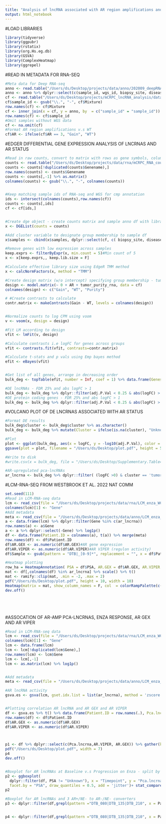 ```yaml
---
title: "Analysis of lncRNA associated with AR region amplifications and enzalutamide - Figure 4"
output: html_notebook
---
```


#LOAD LIBRARIES
```r
library(tidyverse)
library(ggpubr)
library(rstatix)
library(org.Hs.eg.db)
library(GSVA)
library(ComplexHeatmap)
library(ggrepel)
```


#READ IN METADATA FOR RNA-SEQ
```r

#Meta data for Deep RNA-seq
anno <- read.table("/Users/ds/Desktop/projects/data/anno/202009_deepRNAseq_sample_full.txt", header =T)
anno <- anno %>% dplyr::select(c(sample_id, wgs_id, biopsy_site, disease_type_SIG_GEX, ID_patient, AR,tumor_purity_rna)) 
cf <- read.table("/Users/ds/Desktop/projects/mCRPC_lncRNA_analysis/data/CIBERSORTx_Job33_Adjusted.txt", sep = "\t", header = T)
cf$sample_id <- gsub("\\.", "-", cf$Mixture)
row.names(cf) <- cf$Mixture
cf <- inner_join(x = cf, y = anno, by  = c("sample_id" = "sample_id"))
row.names(cf) <- cf$sample_id
#Omit samples without WGS data
cf <- na.omit(cf)
#Format AR region amplifications v.s WT
cf$AR <- ifelse(cf$AR == 3, "Gain", "WT")

```


#EDGER DIFFERENTIAL GENE EXPRESSION ANALYSIS OF LNCRNAS AND AR STATUS
```r
#Read in raw counts, convert to matrix with rows as gene symbols, columns as samples
counts <- read.table("/Users/ds/Desktop/projects/data/rna/mCRPC_RNA_counts_genename.txt", header = T)
counts <- counts[!duplicated(counts$Genename),]
row.names(counts) <- counts$Genename
counts <- counts[,-1] %>% as.matrix()
colnames(counts) <- gsub("\\.", "-", colnames(counts))  


#Keep matching sample ids of RNA-seq and WGS for cmp annotation
ids <- intersect(colnames(counts),row.names(cf))
counts <- counts[,ids]
cf <- cf[ids,]


#Create dge object - create counts matrix and sample anno df with library sizes
x <- DGEList(counts = counts)

#Add cluster variable to designate group membership to sample df
x$samples <- cbind(x$samples, dplyr::select(cf, c( biopsy_site, disease_type_SIG_GEX, AR,tumor_purity_rna )))

#Remove genes with low expression across samples
keep.exprs <- filterByExpr(x, min.count = 5)#Min count of 5
x <- x[keep.exprs,, keep.lib.size = F]

#Calculate effective library size using EdgeR TMM method
x <- calcNormFactors(x, method = "TMM")

#Create design matrix (w/o intercept) specifying group membership - tumor purity as covariate
design <- model.matrix(~ 0 + AR + tumor_purity_rna, data = cf) 
colnames(design) <- c("Gain", "WT", "Purity") 

# #Create contrasts to calculate
contr.matrix <- makeContrasts(Gain - WT, levels = colnames(design))


#Normalize counts to log CPM using voom
v <- voom(x, design = design)

#Fit LM according to design
vfit <- lmFit(v, design)

#Calculate contrasts i.e logFC for genes across groups
vfit <- contrasts.fit(vfit, contrasts=contr.matrix)

#Calculate t-stats and p vals using Emp bayes method
efit <- eBayes(vfit)


#Get list of all genes, arrange in decreasing order
bulk_deg <- topTable(efit, number = Inf, coef = 1) %>% data.frame(Genes = row.names(.))  %>% arrange(-logFC) 

#DE lncRNAs - FDR 25% and abs logFC > 1
bulk_deg <- bulk_deg %>% dplyr::filter(adj.P.Val < 0.25 & abs(logFC) > 1) %>% left_join( y = final_markers, by = c("Genes" = "gene"))
#DE protein coding genes - FDR 25% and abs logFC > 1
bulk_deg <- bulk_deg %>% dplyr::filter(adj.P.Val < 0.25 & abs(logFC) > 1) %>% left_join( y = pcg_markers, by = c("Genes" = "gene"))
```


#VOLCANO PLOT OF DE LNCRNAS ASSOCIATED WITH AR STATUS
```r
#Format DE results
bulk_deg$cluster <- bulk_deg$cluster %>% as.character()
bulk_deg <- bulk_deg %>% mutate(Cluster = ifelse(is.na(cluster), "Unknown", cluster)) %>% mutate(Alpha = ifelse(Cluster == "Unknown", 0.8, 1))

#Plot
plot <- ggplot(bulk_deg, aes(x = logFC, y = -log10(adj.P.Val), color = Cluster, alpha = Alpha, label = Genes) ) + geom_point() + scale_color_manual(values = c("purple", "orange", "red", "black", "darkgreen","navy" , "grey")) + geom_hline(yintercept = -log10(0.25), linetype= 'dashed') + geom_vline(xintercept = c(-1,1), linetype = 'dashed') + geom_text_repel(data = dplyr::filter(bulk_deg, abs(logFC) > 1 &adj.P.Val < 0.25 & Cluster !="Unknown" ), force = 0.8, size = 2.5) + ggtitle(label = "Protein coding genes associated with AR region amplifications") + theme_classic()
ggsave(plot = plot, filename = "/Users/ds/Desktop/plot.pdf", height = 5)

#Write to disk
#write.csv(x = bulk_deg, file = "/Users/ds/Desktop/Supplementary.Table4.csv",quote = F, row.names = F)

#AR-upregulated pca-lncRNAs
ar_lncrna <- bulk_deg %>% dplyr::filter( (logFC >0) & cluster == 'tumor') %>% .$Genes

```



#LCM-RNA-SEQ FROM WESTBROOK ET AL. 2022 NAT COMM
```r
set.seed(111)
#Read in LCM-RNA-seq data
lcm <- read_csv(file = "/Users/ds/Desktop/projects/data/rna/LCM_enza_WCDT_TPM.csv", col_names = T)
colnames(lcm)[1] <- "Gene"
#Add metadata
meta <- read_csv(file = "/Users/ds/Desktop/projects/data/anno/LCM_enza_WCDT_meta.csv", col_names = c("Patient.ID", "Timepoint", "Biopsy.site", "Same.lesion", "PSA", "TOS", "AR.VIPER", "AR.GEX", "Aggarwal", "Labrecque" ))
a <- data.frame(lcm) %>% dplyr::filter(Gene %in% c(ar_lncrna)) 
row.names(a) <- a$Gene
a <- a %>% dplyr::select(-Gene) %>% log1p() 
df <- data.frame(Patient.ID = colnames(a), t(a)) %>% merge(meta)
row.names(df) <- df$Patient.ID
df$AR.GEX <- as.numeric(df$AR.GEX)#AR gene expression
df$AR.VIPER <- as.numeric(df$AR.VIPER)#AR VIPER (regulon activity)
df$Sample <- gsub(pattern = "DTB|_[0-9]*", replacement = "", x = df$Patient.ID)

#Heatmap plotting
row_ha = HeatmapAnnotation( PSA = df$PSA, AR.GEX = df$AR.GEX, AR.VIPER = df$AR.VIPER, Aggarwal.cluster = df$Aggarwal, Labrecque.cluster = df$Labrecque, Sample = df$Sample)
mat <- df[,colnames(df) %in% ar_lncrna] %>% scale() %>% t()
mat <- ramify::clip(mat, .min = -2, .max = 2)
pdf("/Users/ds/Desktop/plot.pdf", height = 10, width = 10)
Heatmap(matrix = mat, show_column_names = F, col  = colorRampPalette(c('navy',"white", "red"))(10), top_annotation  = row_ha, cluster_columns = T, name = "Z score", column_names_gp = gpar(fontsize = 10), height = unit(5, 'cm'), cluster_rows = F)
dev.off()






```



#ASSOCATION OF AR-AMP PCA-LNCRNAS, ENZA RESPONSE, AR GEX AND AR VIPER
```r
#Read in LCM-RNA-seq data
lcm <- read_csv(file = "/Users/ds/Desktop/projects/data/rna/LCM_enza_WCDT_TPM.csv", col_names = T)
colnames(lcm)[1] <- "Gene"
lcm <- data.frame(lcm)
lcm <- lcm[!duplicated(lcm$Gene),]
row.names(lcm) <- lcm$Gene
lcm <- lcm[,-1]
lcm <- as.matrix(lcm) %>% log1p()


#Add metadata
meta <- read_csv(file = "/Users/ds/Desktop/projects/data/anno/LCM_enza_WCDT_meta.csv", col_names = c("Patient.ID", "Timepoint", "Biopsy.site", "Same.lesion", "PSA", "TOS", "AR.VIPER", "AR.GEX", "Aggarwal", "Labrecque" ))

#AR lncRNA activity
gsva.es <- gsva(lcm, gset.idx.list = list(ar_lncrna), method = 'zscore')


#Plotting correlation AR lncRNA and AR GEX and AR VIPER
df <- gsva.es %>% t() %>% data.frame(Patient.ID = row.names(.), Pca.lncrna = .) %>% merge(meta)
row.names(df) <- df$Patient.ID
df$AR.GEX <- as.numeric(df$AR.GEX)
df$AR.VIPER <- as.numeric(df$AR.VIPER)



p1 <- df %>% dplyr::select(c(Pca.lncrna,AR.VIPER, AR.GEX)) %>% gather(key = "Signature", value = "GEX", -Pca.lncrna) %>% ggplot(aes(x = Pca.lncrna, y = GEX, color = Signature)) %>% facet(facet.by = "Signature", panel.labs.font = list(face = "bold", size = 20), scales = 'free') + geom_point() + geom_smooth(method = "lm") + stat_cor(size = 7) + scale_color_manual(values = c("navy", "darkred")) + theme_classic() + xlab("AR upregulated Pca-lncRNAs") + theme(axis.text.x = element_text( color="black", size=0, angle=45), text = element_text(size = 20))
pdf("/Users/ds/Desktop/plot.pdf", width = 7)
p4
dev.off()


#Boxplot for AR lncRNAs at Baseline v.s Progression on Enza - split by PSA response (>50% decline in PSA at 12 mo)
p2 <- ggboxplot(
  dplyr::filter(df, PSA != "Unknown"), x = "Timepoint", y = "Pca.lncrna", fill = "darkred", alpha = 0.5,
  facet.by = "PSA", draw_quantiles = 0.5, add = 'jitter')+ stat_compare_means(paired = T, method = 't.test', label.x.npc = 0.5) + ylab("AR regulated Pca\n protein coding genes") + theme( text = element_text(size = 20))
p2

#Boxplot for AR lncRNAs and 3 AR+/NE- to AR-/NE- converters
p3 <- dplyr::filter(df,grepl(pattern ="DTB_080|DTB_135|DTB_210", x = Patient.ID)) %>% mutate(Group = "Converters") %>% ggboxplot( , x = "Timepoint", y = "AR.VIPER", fill = "darkblue", alpha = 0.5, draw_quantiles = 0.5,add = "jitter" , facet.by = "Group", width = 0.5) + stat_compare_means(paired = T, method = 't.test', label.x.npc = 0.5) + ylab("AR VIPER score") + theme( text = element_text(size = 20))


p4 <- dplyr::filter(df,grepl(pattern ="DTB_080|DTB_135|DTB_210", x = Patient.ID)) %>% mutate(Group = "Converters") %>% ggboxplot( , x = "Timepoint", y = "Pca.lncrna", fill = "darkblue", alpha = 0.5, draw_quantiles = 0.5,add = "jitter" , facet.by = "Group", width = 0.5) + stat_compare_means(paired = T, method = 't.test', label.x.npc = 0.5) + ylab("AR regulated Pca\n protien coding genes") + theme( text = element_text(size = 20))


```





